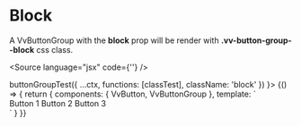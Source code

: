 

<Meta title="Components/ButtonGroup/Props" component={VvButtonGroup} />

# Block

A VvButtonGroup with the <strong>block</strong> prop will be render with <strong>.vv-button-group--block</strong> css class. <br/>

<Source language="jsx" code={'<vv-button block></vv-button>'} />

<Canvas>
	<Story
		name="block"
		play={(ctx) =>
			buttonGroupTest({
				...ctx,
				functions: [classTest],
				className: 'block'
			})
		}>
		{() => {
			return {
				components: { VvButton, VvButtonGroup },
				template: `
					<div class="flex flex-col">
						<vv-button-group block class="mt-22">
                            <vv-button>Button 1</vv-button>
                            <vv-button id="btn2">Button 2</vv-button>
                            <vv-button>Button 3</vv-button>
                        </vv-button-group> 
					</div>
                    `
			}
		}}
	</Story>
</Canvas>
